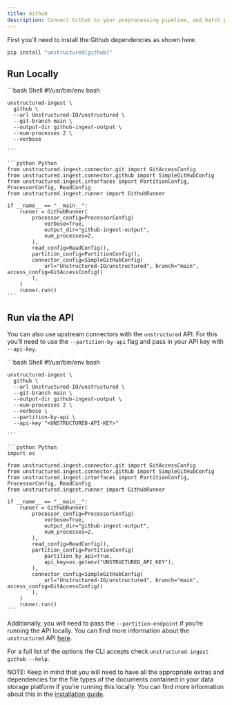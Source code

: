 ```yaml
---
title: Github 
description: Connect Github to your preprocessing pipeline, and batch process all your documents using `unstructured-ingest` to store structured outputs locally on your filesystem.
---
```


First you’ll need to install the Github dependencies as shown here.

```bash
pip install "unstructured[github]"
```


## Run Locally

<CodeGroup>
    ```bash Shell
    #!/usr/bin/env bash
    
    unstructured-ingest \
      github \
      --url Unstructured-IO/unstructured \
      --git-branch main \
      --output-dir github-ingest-output \
      --num-processes 2 \
      --verbose
    
    ```
    
    ```python Python 
    from unstructured.ingest.connector.git import GitAccessConfig
    from unstructured.ingest.connector.github import SimpleGitHubConfig
    from unstructured.ingest.interfaces import PartitionConfig, ProcessorConfig, ReadConfig
    from unstructured.ingest.runner import GithubRunner
    
    if __name__ == "__main__":
        runner = GithubRunner(
            processor_config=ProcessorConfig(
                verbose=True,
                output_dir="github-ingest-output",
                num_processes=2,
            ),
            read_config=ReadConfig(),
            partition_config=PartitionConfig(),
            connector_config=SimpleGitHubConfig(
                url="Unstructured-IO/unstructured", branch="main", access_config=GitAccessConfig()
            ),
        )
        runner.run()
    ```
</CodeGroup>



## Run via the API

You can also use upstream connectors with the `unstructured` API. For this you’ll need to use the `--partition-by-api` flag and pass in your API key with `--api-key`.

<CodeGroup>
    ```bash Shell
    #!/usr/bin/env bash
    
    unstructured-ingest \
      github \
      --url Unstructured-IO/unstructured \
      --git-branch main \
      --output-dir github-ingest-output \
      --num-processes 2 \
      --verbose \
      --partition-by-api \
      --api-key "<UNSTRUCTURED-API-KEY>"
    
    ```
    
    ```python Python 
    import os
    
    from unstructured.ingest.connector.git import GitAccessConfig
    from unstructured.ingest.connector.github import SimpleGitHubConfig
    from unstructured.ingest.interfaces import PartitionConfig, ProcessorConfig, ReadConfig
    from unstructured.ingest.runner import GithubRunner
    
    if __name__ == "__main__":
        runner = GithubRunner(
            processor_config=ProcessorConfig(
                verbose=True,
                output_dir="github-ingest-output",
                num_processes=2,
            ),
            read_config=ReadConfig(),
            partition_config=PartitionConfig(
                partition_by_api=True,
                api_key=os.getenv("UNSTRUCTURED_API_KEY"),
            ),
            connector_config=SimpleGitHubConfig(
                url="Unstructured-IO/unstructured", branch="main", access_config=GitAccessConfig()
            ),
        )
        runner.run()
    ```
    
</CodeGroup>


Additionally, you will need to pass the `--partition-endpoint` if you’re running the API locally. You can find more information about the `unstructured` API [here](https://github.com/Unstructured-IO/unstructured-api).

For a full list of the options the CLI accepts check `unstructured-ingest github --help`.

NOTE: Keep in mind that you will need to have all the appropriate extras and dependencies for the file types of the documents contained in your data storage platform if you’re running this locally. You can find more information about this in the [installation guide](/installation/overview).